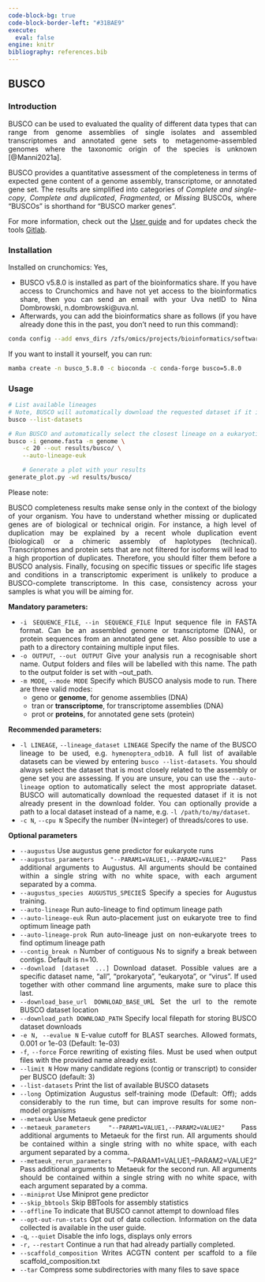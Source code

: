 ---
code-block-bg: true
code-block-border-left: "#31BAE9"
execute:
  eval: false
engine: knitr
bibliography: references.bib
---

<div style="text-align: justify">

## BUSCO

### Introduction

BUSCO can be used to evaluated the quality of different data types that can range from genome assemblies of single isolates and assembled transcriptomes and annotated gene sets to metagenome-assembled genomes where the taxonomic origin of the species is unknown [@Manni2021a].

BUSCO provides a quantitative assessment of the completeness in terms of expected gene content of a genome assembly, transcriptome, or annotated gene set. The results are simplified into categories of *Complete and single-copy*, *Complete and duplicated*, *Fragmented*, or *Missing* BUSCOs, where "BUSCOs" is shorthand for "BUSCO marker genes".

For more information, check out the [User guide](https://busco.ezlab.org/busco_userguide.html) and for updates check the tools [Gitlab](https://gitlab.com/ezlab/busco).

### Installation

Installed on crunchomics: Yes,

-   BUSCO v5.8.0 is installed as part of the bioinformatics share. If you have access to Crunchomics and have not yet access to the bioinformatics share, then you can send an email with your Uva netID to Nina Dombrowski, n.dombrowski\@uva.nl.
-   Afterwards, you can add the bioinformatics share as follows (if you have already done this in the past, you don't need to run this command):

```{bash}
conda config --add envs_dirs /zfs/omics/projects/bioinformatics/software/miniconda3/envs/
```

If you want to install it yourself, you can run:

```{bash}
mamba create -n busco_5.8.0 -c bioconda -c conda-forge busco=5.8.0
```

### Usage

```{bash}
# List available lineages
# Note, BUSCO will automatically download the requested dataset if it is not already present
busco --list-datasets

# Run BUSCO and automatically select the closest lineage on a eukaryotic genome using 20 cores
busco -i genome.fasta -m genome \
    -c 20 --out results/busco/ \
    --auto-lineage-euk

    # Generate a plot with your results
generate_plot.py -wd results/busco/
```

Please note:

BUSCO completeness results make sense only in the context of the biology of your organism. You have to understand whether missing or duplicated genes are of biological or technical origin. For instance, a high level of duplication may be explained by a recent whole duplication event (biological) or a chimeric assembly of haplotypes (technical). Transcriptomes and protein sets that are not filtered for isoforms will lead to a high proportion of duplicates. Therefore, you should filter them before a BUSCO analysis. Finally, focusing on specific tissues or specific life stages and conditions in a transcriptomic experiment is unlikely to produce a BUSCO-complete transcriptome. In this case, consistency across your samples is what you will be aiming for.

**Mandatory parameters:**

- `-i SEQUENCE_FILE`, `--in SEQUENCE_FILE`
                        Input sequence file in FASTA format. Can be an assembled genome or transcriptome (DNA), or protein sequences from an annotated gene set. Also possible to use a path to a directory containing multiple input files.
 - `-o OUTPUT`, `--out OUTPUT`
                        Give your analysis run a recognisable short name. Output folders and files will be labelled with this name. The path to the output folder is set with --out_path.
- `-m MODE`, `--mode MODE`  Specify which BUSCO analysis mode to run.
                        There are three valid modes:
  - geno or **genome**, for genome assemblies (DNA)
  - tran or **transcriptome**, for transcriptome assemblies (DNA)
  - prot or **proteins**, for annotated gene sets (protein)

**Recommended parameters:**

- `-l LINEAGE`, `--lineage_dataset LINEAGE`
                        Specify the name of the BUSCO lineage to be used, e.g. `hymenoptera_odb10`. A full list of available datasets can be viewed by entering `busco --list-datasets`. You should always select the dataset that is most closely related to the assembly or gene set you are assessing. If you are unsure, you can use the `--auto-lineage` option to automatically select the most appropriate dataset. BUSCO will automatically download the requested dataset if it is not already present in the download folder. You can optionally provide a path to a local dataset instead of a name, e.g. `-l /path/to/my/dataset`.
- `-c N`, `--cpu N`         Specify the number (N=integer) of threads/cores to use.


**Optional parameters**

-  `--augustus`            Use augustus gene predictor for eukaryote runs
- `--augustus_parameters "--PARAM1=VALUE1,--PARAM2=VALUE2"`
                        Pass additional arguments to Augustus. All arguments should be contained within a single string with no white space, with each argument separated by a comma.
 -  `--augustus_species AUGUSTUS_SPECIE`S
                        Specify a species for Augustus training.
 -  `--auto-lineage`        Run auto-lineage to find optimum lineage path
 -  `--auto-lineage-euk`    Run auto-placement just on eukaryote tree to find optimum lineage path
 -  `--auto-lineage-prok`   Run auto-lineage just on non-eukaryote trees to find optimum lineage path
-    `--contig_break n`      Number of contiguous Ns to signify a break between contigs. Default is n=10.
-  ` --download [dataset ...]`
                        Download dataset. Possible values are a specific dataset name, "all", "prokaryota", "eukaryota", or "virus". If used together with other command line arguments, make sure to place this last.
-  ` --download_base_url DOWNLOAD_BASE_UR`L
                        Set the url to the remote BUSCO dataset location
-    `--download_path DOWNLOAD_PATH`
                        Specify local filepath for storing BUSCO dataset downloads
-    `-e N, --evalue N`      E-value cutoff for BLAST searches. Allowed formats, 0.001 or 1e-03 (Default: 1e-03)
-    `-f`, `--force`           Force rewriting of existing files. Must be used when output files with the provided name already exist.
-    `--limit N`             How many candidate regions (contig or transcript) to consider per BUSCO (default: 3)
-    `--list-datasets`       Print the list of available BUSCO datasets
-    `--long`                Optimization Augustus self-training mode (Default: Off); adds considerably to the run time, but can improve results for some non-model organisms
 -   `--metaeuk`             Use Metaeuk gene predictor
 -   `--metaeuk_parameters "--PARAM1=VALUE1,--PARAM2=VALUE2"`
                        Pass additional arguments to Metaeuk for the first run. All arguments should be contained within a single string with no white space, with each argument separated by a comma.
-    `--metaeuk_rerun_parameters` "--PARAM1=VALUE1,--PARAM2=VALUE2"
                        Pass additional arguments to Metaeuk for the second run. All arguments should be contained within a single string with no white space, with each argument separated by a comma.
-    `--miniprot`            Use Miniprot gene predictor
-    `--skip_bbtools`        Skip BBTools for assembly statistics
-    `--offline`             To indicate that BUSCO cannot attempt to download files
-    `--opt-out-run-stats`   Opt out of data collection. Information on the data collected is available in the user guide.
-    `-q`, `--quiet `          Disable the info logs, displays only errors
-    `-r,` `--restart `        Continue a run that had already partially completed.
-    `--scaffold_composition`
                        Writes ACGTN content per scaffold to a file scaffold_composition.txt
-    `--tar`                 Compress some subdirectories with many files to save space
